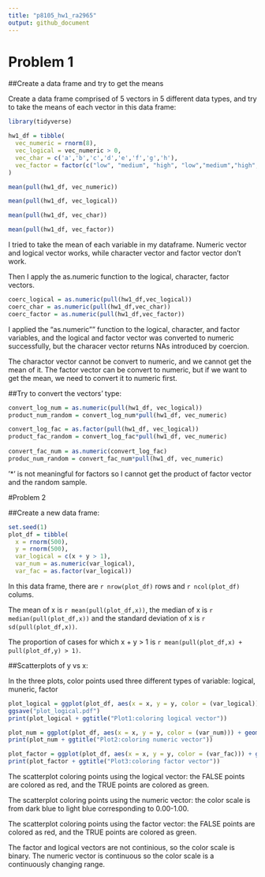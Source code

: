 ```yaml
---
title: "p8105_hw1_ra2965"
output: github_document
---
```


# Problem 1

##Create a data frame and try to get the means

Create a data frame comprised of 5 vectors in 5 different data types, and try to take the means of each vector in this data frame:

```r

library(tidyverse)

hw1_df = tibble(
  vec_numeric = rnorm(8),
  vec_logical = vec_numeric > 0,
  vec_char = c('a','b','c','d','e','f','g','h'),
  vec_factor = factor(c("low", "medium", "high", "low","medium","high","low","medium"))
)

mean(pull(hw1_df, vec_numeric))

mean(pull(hw1_df, vec_logical))

mean(pull(hw1_df, vec_char))

mean(pull(hw1_df, vec_factor))
```

I tried to take the mean of each variable in my dataframe. Numeric vector and logical vector works, while character vector and factor vector don't work. 

Then I apply the as.numeric function to the logical, character, factor vectors.
```r
coerc_logical = as.numeric(pull(hw1_df,vec_logical)) 
coerc_char = as.numeric(pull(hw1_df,vec_char))
coerc_factor = as.numeric(pull(hw1_df,vec_factor))
```
I applied the "as.numeric"" function to the logical, character, and factor variables, and the logical and factor vector was converted to numeric successfully, but the characer vector returns NAs introduced by coercion.

The charactor vector cannot be convert to numeric, and we cannot get the mean of it.
The factor vector can be convert to numeric, but if we want to get the mean, we need to convert it to numeric first.

##Try to convert the vectors' type:

```r

convert_log_num = as.numeric(pull(hw1_df, vec_logical))
product_num_random = convert_log_num*pull(hw1_df, vec_numeric)

convert_log_fac = as.factor(pull(hw1_df, vec_logical))
product_fac_random = convert_log_fac*pull(hw1_df, vec_numeric)
 
convert_fac_num = as.numeric(convert_log_fac)
produc_num_random = convert_fac_num*pull(hw1_df, vec_numeric)

```
‘*’ is not meaningful for factors so I cannot get the product of factor vector and the random sample.


#Problem 2

##Create a new data frame:

```r

set.seed(1)
plot_df = tibble(
  x = rnorm(500),
  y = rnorm(500),
  var_logical = c(x + y > 1),
  var_num = as.numeric(var_logical),
  var_fac = as.factor(var_logical))

```

In this data frame, there are `r nrow(plot_df)` rows and `r ncol(plot_df)` colums. 

The mean of x is `r mean(pull(plot_df,x))`, the median of x is `r median(pull(plot_df,x))` and the standard deviation of x is `r sd(pull(plot_df,x))`. 

The proportion of cases for which x + y > 1 is `r mean(pull(plot_df,x) + pull(plot_df,y) > 1)`.

##Scatterplots of y vs x:

In the three plots, color points used three different types of variable: logical, muneric, factor

```r

plot_logical = ggplot(plot_df, aes(x = x, y = y, color = (var_logical))) + geom_point()
ggsave("plot_logical.pdf")
print(plot_logical + ggtitle("Plot1:coloring logical vector"))

plot_num = ggplot(plot_df, aes(x = x, y = y, color = (var_num))) + geom_point()
print(plot_num + ggtitle("Plot2:coloring numeric vector"))

plot_factor = ggplot(plot_df, aes(x = x, y = y, color = (var_fac))) + geom_point()
print(plot_factor + ggtitle("Plot3:coloring factor vector"))
```
The scatterplot coloring points using the logical vector: the FALSE points are colored as red, and the TRUE points are colored as green.

The scatterplot coloring points using the numeric vector: the color scale is from dark blue to light blue corresponding to 0.00-1.00.

The scatterplot coloring points using the factor vector: the FALSE points are colored as red, and the TRUE points are colored as green.

The factor and logical vectors are not continious, so the color scale is binary. The numeric vector is continuous so the color scale is a continuously changing range.
